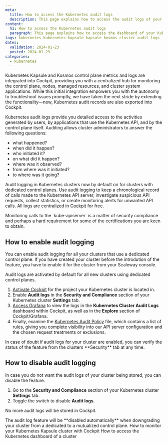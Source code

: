 ```yaml
---
meta:
  title: How to access the Kubernetes audit logs
  description: This page explains how to access the audit logs of your Kubernetes cluster
content:
  h1: How to access the Kubernetes audit logs
  paragraph: This page explains how to access the dashboard of your Kubernetes cluster
tags: kubernetes kubernetes-kapsule kapsule kosmos cluster audit logs
dates:
  validation: 2024-01-23
  posted: 2024-01-23
categories:
  - kubernetes
---
```


Kubernetes Kapsule and Kosmos control plane metrics and logs are integrated into Cockpit, providing you with a centralized hub for monitoring the control plane, nodes, managed resources, and cluster system applications.
While this initial integration empowers you with the autonomy to troubleshoot issues promptly, we have taken the next stride by extending the functionality—now, Kubernetes audit records are also exported into Cockpit.

Kubernetes audit logs provide you detailed access to the activities generated by users, by applications that use the Kubernetes API, and by the control plane itself.
Auditing allows cluster administrators to answer the following questions:

* what happened?
* when did it happen?
* who initiated it?
* on what did it happen?
* where was it observed?
* from where was it initiated?
* to where was it going?

Audit logging in Kubernetes clusters now by default on for clusters with dedicated control planes. Use audit logging to keep a chronological record of calls made to the Kubernetes API server, investigate suspicious API requests, collect statistics, or create monitoring alerts for unwanted API calls. 
All logs are centralized in [Cockpit](/observability/cockpit/quickstart/) for free.

<Message type="tip">
    Monitoring calls to the `kube-apiserver` is a matter of security compliance and perhaps a hard requirement for some of the certifications you are keen to obtain.
</Message>

## How to enable audit logging

You can enable audit logging for all your clusters that use a dedicated control plane. If you have created your cluster before the introdution of the feature, you have to enable it for the cluster from your Scaleway console.

<Message type="tip">
    Audit logs are activated by default for all new clusters using dedicated control planes.
</Message>

1. [Activate Cockpit](/observability/cockpit/how-to/activate-cockpit/) for the project your Kubernetes cluster is located in.
2. Enable **Audit logs** in the **Security and Compliance** section of your Kubernetes cluster **Settings** tab.
2. [Access Grafana](/observability/cockpit/how-to/access-grafana-and-managed-dashboards/) to view the logs in the **Kubernetes Cluster Audit Logs** dashboard within Cockpit, as well as in the **Explore** section of Cockpit/Grafana.
3. Finally, examine the [Kubernetes Audit Policy](https://gist.github.com/Tomy2e/938e85ab78325e6a42155d54e1df8d1b) file, which contains a list of rules, giving you complete visibility into our API server configuration and the chosen request treatments or exclusions.

<Message type="tip">
    In case of doubt if audit logs for your cluster are enabled, you can verify the status of the feature from the clusters **Security** tab at any time.
</Message>

## How to disable audit logging

In case you do not want the audit logs of your cluster being stored, you can disable the feature.


1. Go to the **Security and Compliance** section of your Kubernetes cluster **Settings** tab.
2. Toggle the switch to disable **Audit logs**.

No more audit logs will be stored in Cockpit.

<Message type="important">
    The audit log feature will be **disabled automatically** when downgrading your cluster from a dedicated to a mutualized control plane.
</Message>

<Navigation title="See Also">
  <PreviousButton to="/containers/kubernetes/how-to/monitor-clustery/">How to monitor your Kubernetes Kapsule cluster with Cockpit</PreviousButton>
  <NextButton to="/containers/kubernetes/how-to/access-kubernetes-dashboard/">How to access the Kubernetes dashboard of a cluster</NextButton>
</Navigation>